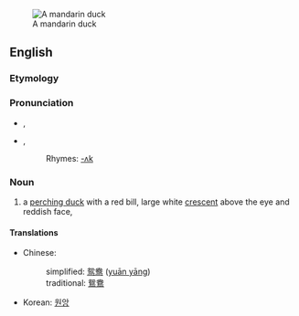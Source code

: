 [[Image:Mandarin.duck.arp.jpg|thumb|A mandarin duck]]
==English==

===Etymology===
{{rfe}}

===Pronunciation===
*{{a|UK}} {{IPA|/ˈmændərɪn dʌk/}}, {{SAMPA|/"m{nd@rIn dVk/}}
*{{a|US}} {{IPA|/ˈmændərɪn dʌk/}}, {{SAMPA|/"m{nd@rIn dVk/}}
*:Rhymes: [[Rhymes:English:-ʌk|-ʌk]]

===Noun===
{{wikipedia}}
{{en-noun}}
# a [[perching duck]] with a red bill, large white [[crescent]] above the eye and reddish face, {{spelink|Aix galericulata}}

====Translations====
{{rftrans}}
{{trans-top|bird}}
*Chinese:
*:simplified: [[鸳鸯]] ([[yuān yāng]])
*:traditional: [[鴛鴦]]
*Korean: [[원앙]]
{{trans-mid}}
{{trans-bottom}}